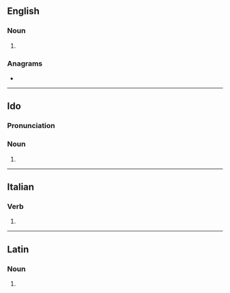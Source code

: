 ==English==

===Noun===
{{head|en|noun form}}

# {{plural of|en|silurus}}

===Anagrams===
* {{anagrams|en|a=iilrsu|surili}}

----

==Ido==

===Pronunciation===
{{io-IPA}}

===Noun===
{{head|io|noun form}}

# {{plural of|io|siluro}}

----

==Italian==

===Verb===
{{head|it|verb form}}

# {{inflection of|it|silurare||2|s|pres|indc|;|1//2//3|s|pres|subj|;|3|s|impr}}

----

==Latin==

===Noun===
{{la-noun-form|silūrī}}

# {{inflection of|la|silūrus||nom//voc|p|;|gen|s}}